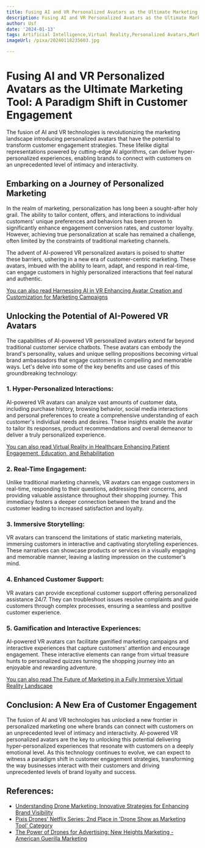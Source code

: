 ```yaml
---
title: Fusing AI and VR Personalized Avatars as the Ultimate Marketing Tool
description: Fusing AI and VR Personalized Avatars as the Ultimate Marketing Tool
author: Usf
date: '2024-01-13'
tags: Artificial Intelligence,Virtual Reality,Personalized Avatars,Marketing
imageUrl: /pixa/20240118235603.jpg

---
```

#  Fusing AI and  VR Personalized Avatars as the Ultimate Marketing Tool: A Paradigm Shift in Customer Engagement

The fusion of AI and VR technologies is revolutionizing the marketing landscape introducing personalized avatars that have the potential to transform customer engagement strategies. These lifelike digital representations powered by cutting-edge AI algorithms, can  deliver hyper-personalized  experiences, enabling brands to connect with customers on an unprecedented level of  intimacy and interactivity.

## Embarking on a Journey of Personalized Marketing

In the realm  of marketing, personalization has long been  a sought-after holy grail. The ability to tailor content, offers, and interactions to individual customers' unique preferences and behaviors has been proven to significantly enhance engagement conversion rates, and customer loyalty. However, achieving true personalization at scale has remained a  challenge, often limited by the constraints of traditional  marketing channels.

The advent of AI-powered VR personalized avatars is poised to shatter these  barriers, ushering in a new era of customer-centric marketing. These avatars, imbued  with the ability to learn, adapt, and respond in real-time, can engage customers in highly personalized interactions that feel  natural and authentic.

[You can also read Harnessing  AI in VR Enhancing  Avatar Creation and Customization for Marketing Campaigns](Harnessing%20AI%20in%20VR%20Enhancing%20Avatar%20Creation%20and%20Customization%20for%20Marketing%20Campaigns)


## Unlocking the Potential of AI-Powered VR Avatars

The capabilities of AI-powered VR  personalized avatars extend far beyond traditional customer service chatbots.  These avatars can embody the brand's personality, values and unique selling propositions becoming virtual brand ambassadors that engage  customers  in compelling and memorable ways. Let's  delve into some of the key benefits and  use cases of this groundbreaking technology:

### 1. Hyper-Personalized  Interactions:

AI-powered VR avatars can analyze vast amounts of customer data,  including purchase history, browsing behavior, social media interactions and personal preferences to create a comprehensive understanding  of each customer's individual  needs and desires. These insights enable the avatar  to  tailor its responses, product  recommendations and overall demeanor to deliver a truly personalized experience.

[You can also read Virtual  Reality in Healthcare Enhancing Patient Engagement, Education,  and Rehabilitation](Virtual%20Reality%20in%20Healthcare%20Enhancing%20Patient%20Engagement%2C%20Education%2C%20and%20Rehabilitation)


### 2. Real-Time Engagement:

Unlike traditional marketing channels,  VR avatars can engage customers in  real-time, responding  to their questions, addressing their concerns, and providing valuable assistance throughout their shopping journey. This  immediacy fosters a deeper connection between the  brand and the customer leading to increased satisfaction and loyalty.

### 3. Immersive Storytelling:

VR avatars can transcend the  limitations of static marketing materials, immersing customers in interactive and captivating storytelling  experiences. These narratives can showcase products or  services in a visually engaging and memorable manner, leaving a  lasting impression on the customer's mind.

### 4. Enhanced Customer Support:

VR avatars can provide exceptional customer support offering personalized  assistance 24/7.  They can troubleshoot issues resolve complaints and guide customers through complex processes, ensuring a seamless and positive  customer experience.

### 5. Gamification and Interactive Experiences:

AI-powered VR avatars can facilitate gamified marketing campaigns and interactive experiences that capture customers' attention and encourage engagement. These  interactive elements can range from virtual treasure hunts to personalized quizzes turning the shopping  journey into an enjoyable and rewarding adventure.

[You can also read The Future of Marketing in a Fully Immersive Virtual Reality Landscape](The%20Future%20of%20Marketing%20in%20a%20Fully%20Immersive%20Virtual%20Reality%20Landscape)


## Conclusion: A  New  Era of  Customer Engagement

The fusion of AI and VR technologies has unlocked a new frontier  in personalized marketing  one where brands can  connect with customers on an unprecedented level of  intimacy  and interactivity. AI-powered VR personalized avatars are the key to unlocking this potential delivering hyper-personalized experiences that resonate with customers  on a deeply emotional  level. As this technology continues to evolve, we can expect to witness  a paradigm shift in customer engagement  strategies, transforming the  way businesses interact with their customers  and driving  unprecedented levels of  brand loyalty and success.

## References:
- [Understanding Drone Marketing: Innovative Strategies for Enhancing Brand Visibility](https://www.mediummultimedia.com/en/marketing-usa/what-is-drone-marketing/)
- [Pixis Drones' Netflix Series: 2nd Place in 'Drone Show as Marketing Tool' Category](https://youtube.com/watch?v=1XtL6KZQ558)
- [The Power of Drones for Advertising: New Heights Marketing - American Guerilla Marketing](https://americanguerillamarketing.com/home/f/the-power-of-drones-for-advertising-new-heights-marketing)
